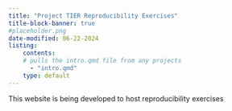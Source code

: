 ---
title: "Project TIER Reproducibility Exercises"
title-block-banner: true
#placeholder.png
date-modified: 06-22-2024
listing:
    contents:
    # pulls the intro.qmd file from any projects
      - "intro.qmd"
    type: default
---

This website is being developed to host reproducibility exercises
